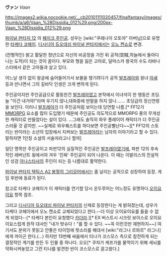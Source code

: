 '''ヴァン''' ''Vaan''

http://images2.wikia.nocookie.net/__cb20101111020457/finalfantasy/images/thumb/a/a6/Vaan_%28Dissidia_012%29.png/200px-Vaan_%28Dissidia_012%29.png

[[파이널 판타지 12]] 의 [[페이크 주인공]]. 성우는 [wiki:"쿠레나이 오토야" 아버님]으로 유명한 [[타케다 코헤이]].
[[디시디아 듀오데심 파이널 판타지]]에서는 [[오노 켄쇼]]로 변경.


(전형적인) 밝고 활달한 청년으로 자신의 비공정을 가진 뒤 공적(空賊,하늘에서 돌아다니는 도적)이 되는 것이 꿈이다. 부모와 형을 잃은 고아로, 달마스카 왕국의 수도 라바나스타에서 같은 고아들과 살고 있다. 

어느날 생각 없이 왕궁에 숨어들어가서 보물을 챙기려다가 공적 [[발프레아]]와 왕녀 [[아셰]] 등과 만나면서 그의 길바닥 인생은 크게 변하게 된다.

주인공이지만 주인공급으로 활동한건 [[발프레아]]였고 본작에서 이녀석이 한 행동은 초딩.늘 "이건 내거야!"라며 우기지 않나,대화중에 딴말을 하지 않나……. 초딩급의 정신연령을 보인다. 이러니 [[발프레아]]가 더 주인공처럼 보이는데 당연할 나름.[* FF12가 [[MMORPG]] 요소를 많이 도입했기 때문에 주인공도 의도적으로 MMORPG 풍의 무개성한 캐릭터로 만들었다는 설이 있다. …그래도 솔직히 와우 플레이어 캐릭터가 더 주인공스러울 것 같지만. ~~실제로 와우퀘스트를 하다보면 주인공삘난다~~][* FF12의 스토리는 반이라는 소년의 입장에서 지켜보는 [[발프레아]]라는 남자의 이야기라고 할 수 있다. 말하자면 1인칭 소설의 서술자라고나 할까]

일단 명목만 주인공이고 파판12의 실질적인 주인공은 [[발프레아]]였기에, 파판 12의 후속작인 레버넌트 윙에서야 겨우 '진짜' 주인공이 되어 나온다. 이 때는 이발리스의 전설적인 성검 [[아나스타샤]]의 주인이 되는 등 나름대로 활약한다.

[[파이널 판타지 택틱스 A2 봉혈의 그리모어]]에서는 좀 날리는 공적으로 성장하여 등장. 게임 후반에 동료가 된다. 

참고로 타케다 코헤이가 이 캐릭터를 연기할 당시 온두루어는 어느정도 유명하다.[[오이요이요]] 항목 참조.


그리고 [[디시디아 듀오데심 파이널 판타지]]의 신캐로 등장한다는 게 밝혀졌는데, 성우가 타케다 코헤이에서 오노 켄쇼로 교체되었다고 한다.--더 이상 오이요이요를 들을 수 없게 되었다--[* 타케다 본인이 요청했다 [[카더라]].][* EX 버스트시 시크릿 보이스로 오이요이요스럽게 원작 대사인 "내가 밧슈다！"를 할 수 있다. ~~꼭 이런것만 재현하지~~] 여기서도 분위기 못읽고 안좋은 타이밍에 헛소리를 해대서 [wiki:"라그나 르와르" 라그나]에게 까이곤 한다.(…)
하지만 13번째 싸움에서 티나가 코스모스 측으로 참전하게 되는 결정적인 계기를 만든 두 인물 중 하나다. 오오[* 쿠쟈가 케프가를 물먹이기 위해 세뇌를 약화시켜놓았고 그런 티나를 발견한 반이 코스모스로 끌고왔다.]
